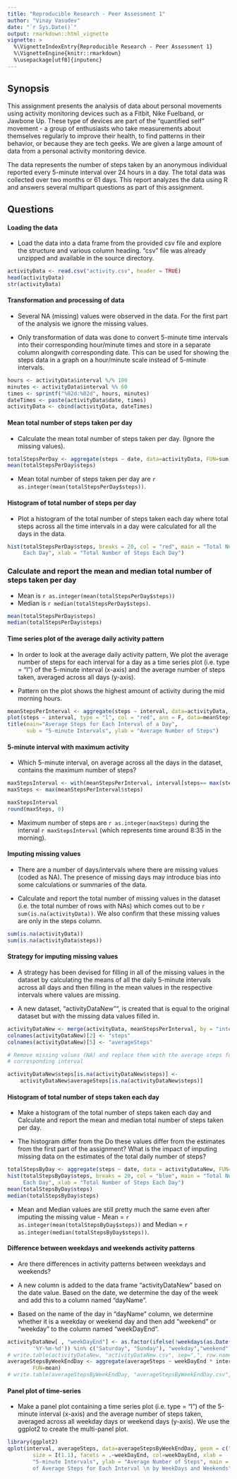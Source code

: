 ```yaml
---
title: "Reproducible Research - Peer Assessment 1"
author: "Vinay Vasudev"
date: "`r Sys.Date()`"
output: rmarkdown::html_vignette
vignette: >
  %\VignetteIndexEntry{Reproducible Research - Peer Assessment 1}
  %\VignetteEngine{knitr::rmarkdown}
  %\usepackage[utf8]{inputenc}
---
```


## Synopsis

This assignment presents the analysis of data about personal movements using activity monitoring devices such as a Fitbit, Nike Fuelband, or Jawbone Up. These type of devices are part of the "quantified self" movement - a group of enthusiasts who take measurements about themselves regularly to improve their health, to find patterns in their behavior, or because they are tech geeks. We are given a large amount of data from a personal activity monitoring device.

The data represents the number of steps taken by an anonymous individual reported every 5-minute interval over 24 hours in a day. The total data was collected over two months or 61 days. This report analyzes the data using R and answers several multipart questions as part of this assignment.

## Questions

#### Loading the data

* Load the data into a data frame from the provided csv file and explore the structure and various column heading. "csv" file was already unzipped and available in the source directory.

```r
activityData <- read.csv("activity.csv", header = TRUE)
head(activityData)
str(activityData)
```

#### Transformation and processing of data

* Several NA (missing) values were observed in the data. For the first part of the analysis we ignore the missing values.

* Only transformation of data was done to convert 5-minute time intervals into their corresponding hour/minute times and store in a separate column alongwith corresponding date. This can be used for showing the steps data in a graph on a hour/minute scale instead of 5-minute intervals.

```r
hours <- activityData$interval %/% 100
minutes <- activityData$interval %% 60
times <- sprintf("%02d:%02d", hours, minutes)
dateTimes <- paste(activityData$date, times)
activityData <- cbind(activityData, dateTimes)
```

#### Mean total number of steps taken per day

* Calculate the mean total number of steps taken per day. (Ignore the missing values). 

```r
totalStepsPerDay <- aggregate(steps ~ date, data=activityData, FUN=sum)
mean(totalStepsPerDay$steps)
```

* Mean total number of steps taken per day are `r as.integer(mean(totalStepsPerDay$steps))`.

#### Histogram of total number of steps per day

* Plot a histogram of the total number of steps taken each day where total steps across all the time intervals in a day were calculated for all the days in the data. 

```r
hist(totalStepsPerDay$steps, breaks = 20, col = "red", main = "Total Number of Steps Taken
     Each Day", xlab = "Total Number of Steps Each Day")
```

### Calculate and report the mean and median total number of steps taken per day 

* Mean is `r as.integer(mean(totalStepsPerDay$steps))`
* Median is `r median(totalStepsPerDay$steps)`.

```r
mean(totalStepsPerDay$steps)
median(totalStepsPerDay$steps)
```

#### Time series plot of the average daily activity pattern

* In order to look at the average daily activity pattern, We plot the average number of steps for each interval for a day as a time series plot (i.e. type = "l") of the 5-minute interval (x-axis) and the average number of steps taken, averaged across all days (y-axis).

* Pattern on the plot shows the highest amount of activity during the mid morning hours.

```r
meanStepsPerInterval <- aggregate(steps ~ interval, data=activityData, FUN=mean)
plot(steps ~ interval, type = "l", col = "red", ann = F, data=meanStepsPerInterval)
title(main="Average Steps for Each Interval of a Day",
      sub = "5-minute Intervals", ylab = "Average Number of Steps")
```

#### 5-minute interval with maximum activity

* Which 5-minute interval, on average across all the days in the dataset, contains the maximum number of steps?

```r
maxStepsInterval <- with(meanStepsPerInterval, interval[steps== max(steps)])
maxSteps <- max(meanStepsPerInterval$steps)

maxStepsInterval
round(maxSteps, 0)
```

* Maximum number of steps are `r as.integer(maxSteps)` during the interval `r maxStepsInterval` (which represents time around 8:35 in the morning).

#### Imputing missing values

* There are a number of days/intervals where there are missing values (coded as NA). The presence of missing days may introduce bias into some calculations or summaries of the data.

* Calculate and report the total number of missing values in the dataset (i.e. the total number of rows with NAs) which comes out to be `r sum(is.na(activityData))`. We also confirm that these missing values are only in the steps column.

```r
sum(is.na(activityData))
sum(is.na(activityData$steps))
```

#### Strategy for imputing missing values

* A strategy has been devised for filling in all of the missing values in the dataset by calculating the means of all the daily 5-minute intervals across all days and then  filling in the mean values in the respective intervals where values are missing.

* A new dataset, "activityDataNew"", is created that is equal to the original dataset but with the missing data values filled in.

```r
activityDataNew <- merge(activityData, meanStepsPerInterval, by = "interval")
colnames(activityDataNew)[2] <- "steps"
colnames(activityDataNew)[5] <- "averageSteps"

# Remove missing values (NA) and replace them with the average steps for the
# corresponding interval

activityDataNew$steps[is.na(activityDataNew$steps)] <-
    activityDataNew$averageSteps[is.na(activityDataNew$steps)]
```

#### Histogram of total number of steps taken each day

* Make a histogram of the total number of steps taken each day and Calculate and report the mean and median total number of steps taken per day.

* The histogram differ from the Do these values differ from the estimates from the first part of the assignment? What is the impact of imputing missing data on the estimates of the total daily number of steps?

```r
totalStepsByDay <- aggregate(steps ~ date, data = activityDataNew, FUN=sum)
hist(totalStepsByDay$steps, breaks = 20, col = "blue", main = "Total Number of Steps Taken
     Each Day", xlab = "Total Number of Steps Each Day")
mean(totalStepsByDay$steps)
median(totalStepsByDay$steps)
```

* Mean and Median values are still pretty much the same even after imputing the missing value - Mean = `r as.integer(mean(totalStepsByDay$steps))` and Median = `r as.integer(median(totalStepsByDay$steps))`.

#### Difference between weekdays and weekends activity patterns

* Are there differences in activity patterns between weekdays and weekends?

* A new column is added to the data frame "activityDataNew" based on the date value. Based on the date, we determine the day of the week and add this to a column named "dayName".
* Based on the name of the day in "dayName" column, we determine whether it is a weekday or weekend day and then add "weekend" or "weekday" to the column named "weekDayEnd".

```r
activityDataNew[ , "weekDayEnd"] <- as.factor(ifelse(!weekdays(as.Date(activityDataNew$date,
        '%Y-%m-%d')) %in% c("Saturday", "Sunday"), "weekday","weekend"))
# write.table(activityDataNew, "activityDataNew.csv", sep=",", row.name=FALSE)
averageStepsByWeekEndDay <- aggregate(averageSteps ~ weekDayEnd * interval, data = activityDataNew,
        FUN=mean)
# write.table(averageStepsByWeekEndDay, "averageStepsByWeekEndDay.csv", sep=",", row.name=FALSE)
```

#### Panel plot of time-series

* Make a panel plot containing a time series plot (i.e. type = "l") of the 5-minute interval (x-axis) and the average number of steps taken, averaged across all weekday days or weekend days (y-axis). We use the ggplot2 to create the multi-panel plot.

```r
library(ggplot2)
qplot(interval, averageSteps, data=averageStepsByWeekEndDay, geom = c("line"),
        size = I(1.1), facets = .~weekDayEnd, col=weekDayEnd, xlab = 
        "5-minute Intervals", ylab = "Average Number of Steps", main = "Panel Plot
        of Average Steps for Each Interval \n by WeekDays and Weekends")
```